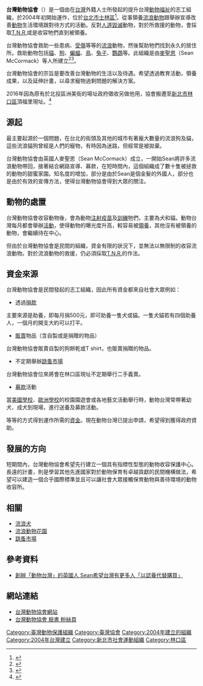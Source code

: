 {{advert|time=2018-01-11T04:58:52+00:00}}
{{Infobox organization
|name =台灣動物協會<br><small>AnimalsTaiwan</small>
|formation = 2004年
|founder =[[麥聖恩|麥聖恩]]
|headquarters ={{TW}}[[新北市|新北市]][[林口區|林口區]][[頂福里|頂福里]]
|website =[http://www.animalstaiwan.org/ www.animalstaiwan.org]
}}
'''台灣動物協會'''（'''{{lang-en|AnimalsTaiwan}}'''）是一個由在[[台灣|台灣]]外籍人士所發起的提升台灣[[動物福利|動物福祉]]的志工組織，於2004年初開始運作，位於[[台北市|台北市]][[士林區|士林區]]<ref>{{Cite web |url=http://www.taipeitimes.com/News/feat/archives/2007/01/07/2003343821 |title=Taipei Times - How much is that doggie in the window? |access-date=2007-07-13 |archive-date=2019-07-25 |archive-url=https://web.archive.org/web/20190725092633/http://www.taipeitimes.com/News/feat/archives/2007/01/07/2003343821 |dead-url=no }}</ref>。從事領養[[流浪動物|流浪動物]]跟舉辦宣導改善[[動物|動物]]生活環境跟對待方式的活動。反對[[人道毀滅|人道毀滅]]動物，對於所救援的動物，會採取[[T.N.R.|T.N.R.]]或是收容牠們直到被領養。

台灣動物協會救助一些患病、[[受傷|受傷]]等等的[[流浪|流浪]]動物，然後幫助牠們找到永久的居住所。救助動物包括[[貓|貓]]、[[狗|狗]]、[[蝙蝠|蝙蝠]]、[[鳥|鳥]]、[[兔子|兔子]]、[[鸚鵡|鸚鵡]]等。此組織是由[[麥聖恩|麥聖恩]]（Sean McCormack）等人所建立<ref>{{Cite web |url=http://english.www.gov.tw/TaiwanHeadlines/index.jsp?recordid=100132&categid=11&viewdate=0 |title=My e-Government - Taiwan Headlines - Pigs not the most practical pets, activists say |accessdate=2007-07-13 |archive-date=2007-09-29 |archive-url=https://web.archive.org/web/20070929133722/http://english.www.gov.tw/TaiwanHeadlines/index.jsp?recordid=100132&categid=11&viewdate=0 |dead-url=no }}</ref><ref>{{cite news |title=英男救台流浪狗 變最漂亮狗 |url=https://www.cna.com.tw/news/firstnews/201403170380.aspx |accessdate=2019-11-04 |agency=中央社 |date=2014-03-17 |archive-date=2019-11-04 |archive-url=https://web.archive.org/web/20191104070124/https://www.cna.com.tw/news/firstnews/201403170380.aspx |dead-url=no }}</ref>。

台灣動物協會的宗旨是要改善台灣動物的生活以及待遇。希望透過教育活動，領養成果，以及延伸計畫，以尋求寵物過剩問題的解決方案。

2016年因為原有於北投區洲美街的場址政府徵收另做他用，協會搬遷至[[新北市|新北市]][[林口區|林口區]]頂福里現址。<ref>{{cite news |author1=何宜 |title=台灣動物協會搬新家 救狗初衷不變 |url=http://www.tanews.org.tw/info/11391 |accessdate=2019-11-04 |publisher=台灣動物新聞網 |date=2016-10-10 |archive-date=2019-11-04 |archive-url=https://web.archive.org/web/20191104070134/http://www.tanews.org.tw/info/11391 |dead-url=no }}</ref>

== 源起 ==
最主要起源於一個問題，在台北的街頭及其他的城市有著龐大數量的流浪狗及貓，這些流浪貓狗曾經是人們的寵物，有時因為迷路，但經常是被拋棄。

台灣動物協會由英國人麥聖恩（Sean McCormack）成立，一開始Sean將許多流浪動物帶回，接著結合網路宣導、募款，在短時間內，這個組織成了數十隻被拯救的動物的甜蜜家園。知名度的增加，部分是由於Sean是個金髮的外國人，部分也是由於有效的宣傳方法，使得台灣動物協會得到大眾的關注。

==動物的處置==
台灣動物協會收容動物後，會為動物[[注射疫苗|注射疫苗]]及[[訓練|訓練]]牠們，主要為犬和貓。動物台灣每月都會舉辦[[活動|活動]]，使得動物的曝光度升高，較容易被[[領養|領養]]，其他沒有被領養的動物，會繼續待在中心。

但由於台灣動物協會是民間的組織，資金有限的狀況下，並無法以無限制的收容流浪動物。對於流浪動物的救援，仍必須採取[[T.N.R.|T.N.R.]]的作法。

==資金來源==
台灣動物協會是民間發起的志工組織，因此所有資金都來自社會大眾例如：
*透過[[捐款|捐款]]
主要來源是助養，即每月捐500元，即可助養一隻犬或貓。一隻犬貓若有四個助養人，一個月的開支大約可以打平。
*[[販賣|販賣]]物品（含自製或是捐贈的物品）
台灣動物協會販賣自製的狗餅乾或T shirt，也販賣捐贈的物品。
*不定期舉辦[[跳蚤市場|跳蚤市場]]
台灣動物協會位來將會在林口區現址不定期舉行二手義賣。
*[[募款|募款]]活動
當[[美國學校|美國學校]]、[[歐洲學校|歐洲學校]]的校園園遊會或各地藝文活動舉行時，動物台灣常帶著幼犬、成犬到現場，進行送養及募款活動。

等等的方式得到運作所需的[[資金|資金]]。現在動物台灣已提出申請，希望得到獲得政府資助。

==發展的方向==
短期間內，台灣動物協會希望先行建立一個具有指標性型態的動物收容保護中心。
長遠的計畫，則是學習其他先進國家對於動物保育有卓越貢獻的民間機構做法，希望可以建造一個合乎國際標準並且可以讓社會大眾接觸保育動物與善待環境的動物收容所。

==相關==
* [[流浪犬|流浪犬]]
* [[流浪動物花園|流浪動物花園]]
* [[跳蚤市場|跳蚤市場]]

==參考資料==
{{reflist|2}}
*[http://magazine.sina.com/bg/betterlife/261/20081203/224877118.html 創辦「動物台灣」的英國人 Sean希望台灣有更多人「以認養代替購買」] {{Wayback|url=http://magazine.sina.com/bg/betterlife/261/20081203/224877118.html |date=20190503153816 }}

==網站連結==
*[http://www.animalstaiwan.org/ 台灣動物協會網站] {{Wayback|url=http://www.animalstaiwan.org/ |date=20210125235404 }}
*[https://www.facebook.com/animalstaiwan/ 台灣動物協會 臉書 粉絲頁] {{Wayback|url=https://www.facebook.com/animalstaiwan/ |date=20191127065133 }}

[[Category:臺灣動物保護組織|Category:臺灣動物保護組織]]
[[Category:臺灣協會|Category:臺灣協會]]
[[Category:2004年建立的組織|Category:2004年建立的組織]]
[[Category:2004年台灣建立|Category:2004年台灣建立]]
[[Category:新北市社會運動組織|Category:新北市社會運動組織]]
[[Category:林口區|Category:林口區]]